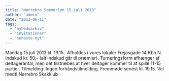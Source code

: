 ```yaml
---
title: "Nørrebro Sommerlyn 15.juli 2013"
author: "admin"
date: "2013-06-11"
tags: 
  - "nyhedsarkiv"
  - "invitationer"
  - "seneste-nyt"
---
```


Mandag 15.juli 2013 kl. 19.15.  Afholdes i vores lokaler Frejasgade 14 Kbh.N. Indskud kr. 50,- (alt indskud går til præmier). Turneringsform afhænger af deltagerantal, men det tilstræbes at hver deltager kommer til at spille 11-15 partier. Tilmelding: Ingen forhåndstilmelding. Fremmøde senest kl. 19.15. Vel mødt! Nørrebro Skakklub
